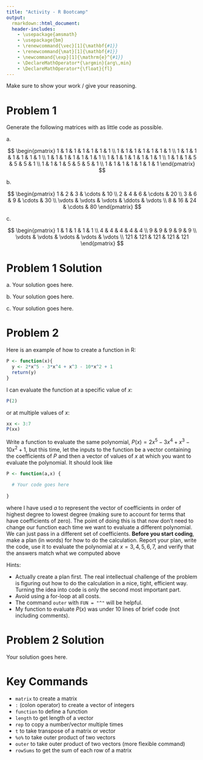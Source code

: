 ```yaml
---
title: "Activity - R Bootcamp"
output:
  rmarkdown::html_document:
  header-includes:
    - \usepackage{amsmath}
    - \usepackage{bm}
    - \renewcommand{\vec}[1]{\mathbf{#1}}
    - \renewcommand{\mat}[1]{\mathbf{#1}}
    - \newcommand{\exp}[1]{\mathrm{e}^{#1}}
    - \DeclareMathOperator*{\argmin}{arg\,min}
    - \DeclareMathOperator*{\float}{fl}
---
```


Make sure to show your work / give your reasoning.

# Problem 1

Generate the following matrices with as little code as possible.

a\. 

$$
\begin{pmatrix}
1 & 1 & 1 & 1 & 1 & 1 & 1 \\
1 & 1 & 1 & 1 & 1 & 1 & 1 \\
1 & 1 & 1 & 1 & 1 & 1 & 1 \\
1 & 1 & 1 & 1 & 1 & 1 & 1 \\
1 & 1 & 1 & 1 & 1 & 1 & 1 \\
1 & 1 & 1 & 5 & 5 & 5 & 1 \\
1 & 1 & 1 & 5 & 5 & 5 & 1 \\
1 & 1 & 1 & 1 & 1 & 1 & 1 
\end{pmatrix}
$$

b\.

$$
\begin{pmatrix}
1 & 2 & 3 & \cdots & 10 \\
2 & 4 & 6 & \cdots & 20 \\
3 & 6 & 9 & \cdots & 30 \\
\vdots & \vdots & \vdots & \ddots & \vdots \\
8 & 16 & 24 & \cdots & 80
\end{pmatrix}
$$

c\.

$$
\begin{pmatrix}
1 & 1 & 1 & 1 & 1 \\
4 & 4 & 4 & 4 & 4 \\
9 & 9 & 9 & 9 & 9 \\
\vdots & \vdots & \vdots & \vdots & \vdots \\
121 & 121 & 121 & 121 & 121
\end{pmatrix}
$$

# Problem 1 Solution

a\. Your solution goes here.

b\. Your solution goes here.

c\. Your solution goes here.

# Problem 2 

Here is an example of how to create a function in R:
```r
P <- function(x){
  y <- 2*x^5 - 3*x^4 + x^3 - 10*x^2 + 1
  return(y)
}
```
I can evaluate the function at a specific value of $x$:
```r
P(2)
```
or at multiple values of $x$:
```r
xx <- 3:7
P(xx)
```

Write a function to evaluate the same polynomial, $P(x)=2x^5-3x^4+x^3-10x^2+1$, but this time, let the inputs to the function be a vector containing the coefficients of $P$ and then a vector of values of $x$ at which you want to evaluate the polynomial. It should look like
```r
P <- function(a,x) {
  
  # Your code goes here
  
}
```
where I have used $a$ to represent the vector of coefficients in order of highest degree to lowest degree (making sure to account for terms that have coefficients of zero). The point of doing this is that now don't need to change our function each time we want to evaluate a different polynomial. We can just pass in a different set of coefficients. **Before you start coding**, make a plan (in words) for how to do the calculation. Report your plan, write the code, use it to evaluate the polynomial at $x = 3, 4, 5, 6, 7$, and verify that the answers match what we computed above

Hints:

* Actually create a plan first. The real intellectual challenge of the problem is figuring out how to do the calculation in a nice, tight, efficient way. Turning the idea into code is only the second most important part.
* Avoid using a for-loop at all costs.
* The command `outer` with `FUN = "^"` will be helpful.
* My function to evaluate $P(x)$ was under 10 lines of brief code (not including comments).

# Problem 2 Solution

Your solution goes here.

# Key Commands

* `matrix` to create a matrix
* `:` (colon operator) to create a vector of integers
* `function` to define a function
* `length` to get length of a vector
* `rep` to copy a number/vector multiple times
* `t` to take transpose of a matrix or vector
* `%o%` to take outer product of two vectors
* `outer` to take outer product of two vectors (more flexible command)
* `rowSums` to get the sum of each row of a matrix